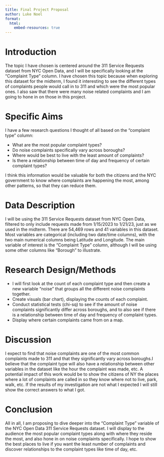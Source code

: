 ```yaml
---
title: Final Project Proposal
author: Luke Noel
format:
  html:
    embed-resources: true
---
```


# Introduction
The topic I have chosen is centered around the 311 Service Requests dataset from NYC Open Data, and I will be specifically looking at the "Complaint Type" column. I have chosen this topic because when exploring this dataset for the midterm, I found it interesting to see the different types of complaints people would call in to 311 and which were the most popular ones. I also saw that there were many noise related complaints and I am going to hone in on those in this project.

# Specific Aims

I have a few research questions I thought of all based on the "complaint type" column:

+ What are the most popular complaint types?
+ Do noise complaints specifically vary across boroughs?
+ Where would be best to live with the least amount of complaints?
+ Is there a relationship between time of day and frequency of certain complaint types?

I think this information would be valuable for both the citizens and the NYC government to know where complaints are happening the most, among other patterns, so that they can reduce them.

# Data Description

I will be using the 311 Service Requests dataset from NYC Open Data, filtered to only include requests made from 1/15/2023 to 1/21/23, just as we used in the midterm. There are 54,469 rows and 41 variables in this dataset. Most variables are categorical (including two date/time columns), with the two main numerical columns being Latitude and Longitude. The main variable of interest is the "Complaint Type" column, although I will be using some other columns like "Borough" to illustrate.

# Research Design/Methods

+ I will first look at the count of each complaint type and then create a new variable "noise" that groups all the different noise complaints together. 
+ Create visuals (bar chart), displaying the counts of each complaint.
+ Conduct statistical tests (chi-sq) to see if the amount of noise complaints significantly differ across boroughs, and to also see if there is a relationship between time of day and frequency of complaint types.
+ Display where certain complaints came from on a map.

# Discussion

I expect to find that noise complaints are one of the most common complaints made to 311 and that they significantly vary across boroughs.I believe that the complaint type will also have a relationship between other variables in the dataset like the hour the complaint was made, etc. A potential impact of this work would be to show the citizens of NY the places where a lot of complaints are called in so they know where not to live, park, walk, etc. If the results of my investigation are not what I expected I will still show the correct answers to what I got.

# Conclusion

All in all, I am proposing to dive deeper into the "Complaint Type" variable of the NYC Open Data 311 Service Requests dataset. I will display to the audience the most popular complaint types along with where they reside the most, and also hone in on noise complaints specifically. I hope to show the best places to live if you want the least number of complaints and discover relationships to the complaint types like time of day, etc.